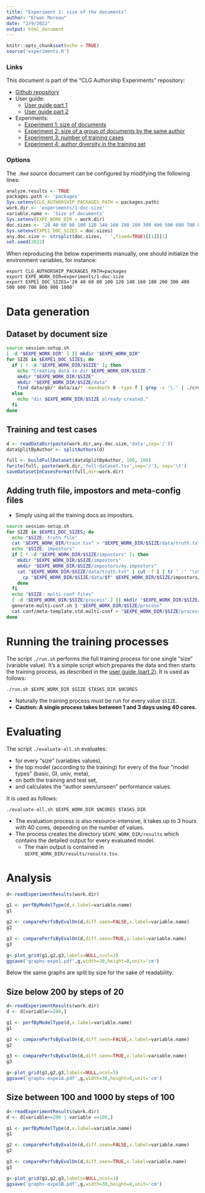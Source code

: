 ```yaml
---
title: "Experiment 1: size of the documents"
author: "Erwan Moreau"
date: "2/9/2022"
output: html_document
---
```


```r
knitr::opts_chunk$set(echo = TRUE)
source('experiments.R')
```

### Links

This document is part of the "CLG Authorship Experiments" repository:

- [Github repository](https://github.com/erwanm/clg-authorship-experiments)
- User guide:
    - [User guide part 1](user-guide-part1.html)
    - [User guide part 2](user-guide-part2.html)
- Experiments:
    - [Experiment 1: size of documents](expe1.html)
    - [Experiment 2: size of a group of documents by the same author](expe2.html)
    - [Experiment 3: number of training cases](expe3.html)
    - [Experiment 4: author diversity in the training set](expe4.html)
    
    

### Options

The `.Rmd` source document can be configured by modifying the following lines:

```r
analyze.results <- TRUE
packages.path <- 'packages'
Sys.setenv(CLG_AUTHORSHIP_PACKAGES_PATH = packages.path)
work.dir <- 'experiments/1-doc-size'
variable.name <- 'Size of documents'
Sys.setenv(EXPE_WORK_DIR = work.dir)
doc.sizes <- '20 40 60 80 100 120 140 160 180 200 300 400 500 600 700 800 900 1000'
Sys.setenv(EXPE1_DOC_SIZES = doc.sizes)
any.doc.size <- strsplit(doc.sizes, ' ',fixed=TRUE)[[1]][1]
set.seed(2022)
```

When reproducing the below experiments manually, one should initialize the environment variables, for instance:

```
export CLG_AUTHORSHIP_PACKAGES_PATH=packages
export EXPE_WORK_DIR=experiments/1-doc-size
export EXPE1_DOC_SIZES='20 40 60 80 100 120 140 160 180 200 300 400 500 600 700 800 900 1000'
```

# Data generation

## Dataset by document size

```bash
source session-setup.sh
[ -d "$EXPE_WORK_DIR" ] || mkdir "$EXPE_WORK_DIR"
for SIZE in $EXPE1_DOC_SIZES; do
  if [ ! -d "$EXPE_WORK_DIR/$SIZE" ]; then 
    echo "Creating data in dir $EXPE_WORK_DIR/$SIZE."
    mkdir "$EXPE_WORK_DIR/$SIZE"
    mkdir "$EXPE_WORK_DIR/$SIZE/data"
    find data/gb/* data/ia/* -maxdepth 0 -type f | grep -v '\.' | ./create-snippets-dataset.sh -r $SIZE "$EXPE_WORK_DIR/$SIZE/data"
  else
    echo "dir $EXPE_WORK_DIR/$SIZE already created."
  fi
done
```


## Training and test cases

```r
d <- readDataDir(paste(work.dir,any.doc.size,'data',sep='/'))
dataSplitByAuthor <- splitAuthors(d)
```

```r
full <- buildFullDataset(dataSplitByAuthor, 100, 100)
fwrite(full, paste(work.dir,'full-dataset.tsv',sep='/'), sep='\t')
saveDatasetInCasesFormat(full,dir=work.dir)
```

## Adding truth file, impostors and meta-config files

- Simply using all the training docs as impostors.

```bash
source session-setup.sh
for SIZE in $EXPE1_DOC_SIZES; do
  echo "$SIZE: truth file"
  cat "$EXPE_WORK_DIR/train.tsv" > "$EXPE_WORK_DIR/$SIZE/data/truth.txt"
  echo "$SIZE: impostors"
  if [ ! -d "$EXPE_WORK_DIR/$SIZE/impostors" ]; then
    mkdir "$EXPE_WORK_DIR/$SIZE/impostors"
    mkdir "$EXPE_WORK_DIR/$SIZE/impostors/my.impostors"
    cat "$EXPE_WORK_DIR/$SIZE/data/truth.txt" | cut -f 1 | tr ' :' '\n\n'  | sort -u | while read f; do 
      cp "$EXPE_WORK_DIR/$SIZE/data/$f" $EXPE_WORK_DIR/$SIZE/impostors/my.impostors/$f.txt
    done
  fi
  echo "$SIZE: multi-conf files"
  [ -d "$EXPE_WORK_DIR/$SIZE/process" ] || mkdir "$EXPE_WORK_DIR/$SIZE/process"
  generate-multi-conf.sh 1 "$EXPE_WORK_DIR/$SIZE/process"
  cat conf/meta-template.std.multi-conf > "$EXPE_WORK_DIR/$SIZE/process/meta-template.multi-conf"
done
```

# Running the training processes

The script `./run.sh` performs the full training process for one single "size" (variable value). It's a simple script which prepares the data and then starts the training process,  as described in the [user guide (part 2)](user-guide-part2.html). It is used as follows:

```
./run.sh $EXPE_WORK_DIR $SIZE $TASKS_DIR $NCORES
```

- Naturally the training process must be run for every value `$SIZE`. 
- **Caution: A single process takes between 1 and 3 days using 40 cores.**

# Evaluating

The script `./evaluate-all.sh` evaluates:

- for every "size" (variables values),
- the top model (according to the training) for every of the four "model types" (basic, GI, univ, meta),
- on both the training and test set,
- and calculates the "author seen/unseen" performance values.

It is used as follows:

```
./evaluate-all.sh $EXPE_WORK_DIR $NCORES $TASKS_DIR
```

* The evaluation process is also resource-intensive, it takes up to 3 hours with 40 cores, depending on the number of values.
* The process creates the directory `$EXPE_WORK_DIR/results` which contains the detailed output for every evaluated model. 
    * The main output is contained in `$EXPE_WORK_DIR/results/results.tsv`.


# Analysis


```r
d<-readExperimentResults(work.dir)
```

```r
g1 <- perfByModelType(d,x.label=variable.name)
g1
```


```r
g2 <- comparePerfsByEvalOn(d,diff.seen=FALSE,x.label=variable.name)
g2
```

```r
g3 <- comparePerfsByEvalOn(d,diff.seen=TRUE,x.label=variable.name)
g3
```

```r
g<-plot_grid(g1,g2,g3,labels=NULL,ncol=3)
ggsave('graphs-expe1.pdf',g,width=30,height=8,unit='cm')
```

Below the same graphs are split by size for the sake of readability.

## Size below 200 by steps of 20

```r
d<-readExperimentResults(work.dir)
d <- d[variable<=200,]
```

```r
g1 <- perfByModelType(d,x.label=variable.name)
g1
```


```r
g2 <- comparePerfsByEvalOn(d,diff.seen=FALSE,x.label=variable.name)
g2
```

```r
g3 <- comparePerfsByEvalOn(d,diff.seen=TRUE,x.label=variable.name)
g3
```

```r
g<-plot_grid(g1,g2,g3,labels=NULL,ncol=3)
ggsave('graphs-expe1A.pdf',g,width=30,height=8,unit='cm')
```


## Size between 100 and 1000 by steps of 100

```r
d<-readExperimentResults(work.dir)
d <- d[variable>=200 | variable ==100,]
```

```r
g1 <- perfByModelType(d,x.label=variable.name)
g1
```


```r
g2 <- comparePerfsByEvalOn(d,diff.seen=FALSE,x.label=variable.name)
g2
```

```r
g3 <- comparePerfsByEvalOn(d,diff.seen=TRUE,x.label=variable.name)
g3
```

```r
g<-plot_grid(g1,g2,g3,labels=NULL,ncol=3)
ggsave('graphs-expe1B.pdf',g,width=30,height=8,unit='cm')
```
